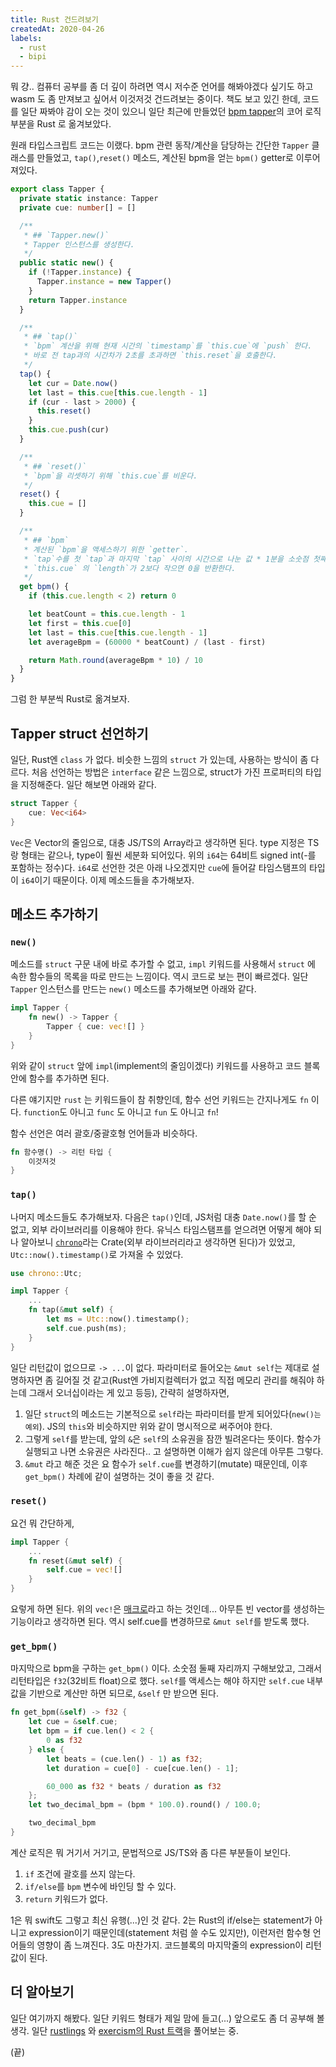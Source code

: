 ```yaml
---
title: Rust 건드려보기
createdAt: 2020-04-26
labels:
  - rust
  - bipi
---
```

뭐 걍.. 컴퓨터 공부를 좀 더 깊이 하려면 역시 저수준 언어를 해봐야겠다 싶기도 하고 wasm 도 좀 만져보고 싶어서 이것저것 건드려보는 중이다. 책도 보고 있긴 한데, 코드를 일단 짜봐야 감이 오는 것이 있으니 일단 최근에 만들었던 [bpm tapper](https://sehyunchung.dev/2019-12-30-pwa-bpm-tapper%EB%A5%BC-%EB%A7%8C%EB%93%A4%EC%96%B4%EB%B3%B4%EC%95%98%EB%8B%A4/)의 코어 로직 부분을 Rust 로 옮겨보았다.

원래 타입스크립트 코드는 이랬다. bpm 관련 동작/계산을 담당하는 간단한 `Tapper` 클래스를 만들었고, `tap()`,`reset()` 메소드, 계산된 bpm을 얻는 `bpm()` getter로 이루어져있다.

```ts
export class Tapper {
  private static instance: Tapper
  private cue: number[] = []

  /**
   * ## `Tapper.new()`
   * Tapper 인스턴스를 생성한다.
   */
  public static new() {
    if (!Tapper.instance) {
      Tapper.instance = new Tapper()
    }
    return Tapper.instance
  }

  /**
   * ## `tap()`
   * `bpm` 계산을 위해 현재 시간의 `timestamp`를 `this.cue`에 `push` 한다.
   * 바로 전 tap과의 시간차가 2초를 초과하면 `this.reset`을 호출한다.
   */
  tap() {
    let cur = Date.now()
    let last = this.cue[this.cue.length - 1]
    if (cur - last > 2000) {
      this.reset()
    }
    this.cue.push(cur)
  }

  /**
   * ## `reset()`
   * `bpm`을 리셋하기 위해 `this.cue`를 비운다.
   */
  reset() {
    this.cue = []
  }

  /**
   * ## `bpm`
   * 계산된 `bpm`을 액세스하기 위한 `getter`.
   * `tap`수를 첫 `tap`과 마지막 `tap` 사이의 시간으로 나눈 값 * 1분을 소숫점 첫째자리까지 계산한 `bpm`을 반환한다.
   * `this.cue` 의 `length`가 2보다 작으면 0을 반환한다.
   */
  get bpm() {
    if (this.cue.length < 2) return 0

    let beatCount = this.cue.length - 1
    let first = this.cue[0]
    let last = this.cue[this.cue.length - 1]
    let averageBpm = (60000 * beatCount) / (last - first)

    return Math.round(averageBpm * 10) / 10
  }
}
```

그럼 한 부분씩 Rust로 옮겨보자.

## Tapper struct 선언하기

일단, Rust엔 `class` 가 없다. 비슷한 느낌의 `struct` 가 있는데, 사용하는 방식이 좀 다르다. 처음 선언하는 방법은 `interface` 같은 느낌으로, struct가 가진 프로퍼티의 타입을 지정해준다. 일단 해보면 아래와 같다.

```rust
struct Tapper {
    cue: Vec<i64>
}
```

`Vec`은 Vector의 줄임으로, 대충 JS/TS의 Array라고 생각하면 된다. type 지정은 TS랑 형태는 같으나, type이 훨씬 세분화 되어있다. 위의 `i64`는 64비트 signed int(-를 포함하는 정수)다. `i64`로 선언한 것은 아래 나오겠지만 `cue`에 들어갈 타임스탬프의 타입이 `i64`이기 때문이다. 이제 메소드들을 추가해보자.

## 메소드 추가하기

### `new()`

메소드를 `struct` 구문 내에 바로 추가할 수 없고, `impl` 키워드를 사용해서 `struct` 에 속한 함수들의 목록을 따로 만드는 느낌이다. 역시 코드로 보는 편이 빠르겠다. 일단 `Tapper` 인스턴스를 만드는 `new()` 메소드를 추가해보면 아래와 같다.

```rust
impl Tapper {
    fn new() -> Tapper {
        Tapper { cue: vec![] }
    }
}
```

위와 같이 `struct` 앞에 `impl`(implement의 줄임이겠다) 키워드를 사용하고 코드 블록 안에 함수를 추가하면 된다.

다른 얘기지만 `rust` 는 키워드들이 참 취향인데, 함수 선언 키워드는 간지나게도 `fn` 이다. `function`도 아니고 `func` 도 아니고 `fun` 도 아니고 `fn`!

함수 선언은 여러 괄호/중괄호형 언어들과 비슷하다.

```rust
fn 함수명() -> 리턴 타입 {
    이것저것
}
```

### `tap()`

나머지 메소드들도 추가해보자. 다음은 `tap()`인데, JS처럼 대충 `Date.now()`를 할 순 없고, 외부 라이브러리를 이용해야 한다. 유닉스 타임스탬프를 얻으려면 어떻게 해야 되나 알아보니 [`chrono`](https://docs.rs/chrono/0.4.11/chrono/)라는 Crate(외부 라이브러리라고 생각하면 된다)가 있었고, `Utc::now().timestamp()`로 가져올 수 있었다.

```rust
use chrono::Utc;

impl Tapper {
    ...
    fn tap(&mut self) {
        let ms = Utc::now().timestamp();
        self.cue.push(ms);
    }
}
```

일단 리턴값이 없으므로 `-> ...`이 없다. 파라미터로 들어오는 `&mut self`는 제대로 설명하자면 좀 길어질 것 같고(Rust엔 가비지컬렉터가 없고 직접 메모리 관리를 해줘야 하는데 그래서 오너십이라는 게 있고 등등), 간략히 설명하자면,

1. 일단 `struct`의 메소드는 기본적으로 `self`라는 파라미터를 받게 되어있다(`new()는 예외`). JS의 `this`와 비슷하지만 위와 같이 명시적으로 써주어야 한다.
2. 그렇게 `self`를 받는데, 앞의 `&`은 `self`의 소유권을 잠깐 빌려온다는 뜻이다. 함수가 실행되고 나면 소유권은 사라진다.. 고 설명하면 이해가 쉽지 않은데 아무튼 그렇다.
3. `&mut` 라고 해준 것은 요 함수가 `self.cue`를 변경하기(mutate) 때문인데, 이후 `get_bpm()` 차례에 같이 설명하는 것이 좋을 것 같다.

### `reset()`

요건 뭐 간단하게,

```rust
impl Tapper {
    ...
    fn reset(&mut self) {
        self.cue = vec![]
    }
}
```

요렇게 하면 된다. 위의 `vec!`은 [매크로](https://doc.rust-lang.org/1.7.0/book/macros.html)라고 하는 것인데... 아무튼 빈 vector를 생성하는 기능이라고 생각하면 된다. 역시 self.cue를 변경하므로 `&mut self`를 받도록 했다.

### `get_bpm()`

마지막으로 bpm을 구하는 `get_bpm()` 이다. 소숫점 둘째 자리까지 구해보았고, 그래서 리턴타입은 `f32`(32비트 float)으로 했다. `self`를 액세스는 해야 하지만 `self.cue` 내부 값을 기반으로 계산만 하면 되므로, `&self` 만 받으면 된다.

```rust
fn get_bpm(&self) -> f32 {
    let cue = &self.cue;
    let bpm = if cue.len() < 2 {
        0 as f32
    } else {
        let beats = (cue.len() - 1) as f32;
        let duration = cue[0] - cue[cue.len() - 1];

        60_000 as f32 * beats / duration as f32
    };
    let two_decimal_bpm = (bpm * 100.0).round() / 100.0;

    two_decimal_bpm
}
```

계산 로직은 뭐 거기서 거기고, 문법적으로 JS/TS와 좀 다른 부분들이 보인다.

1. `if` 조건에 괄호를 쓰지 않는다.
2. `if/else`를 `bpm` 변수에 바인딩 할 수 있다.
3. `return` 키워드가 없다.

1은 뭐 swift도 그렇고 최신 유행(...)인 것 같다. 2는 Rust의 if/else는 statement가 아니고 expression이기 때문인데(statement 처럼 쓸 수도 있지만), 이런저런 함수형 언어들의 영향이 좀 느껴진다. 3도 마찬가지. 코드블록의 마지막줄의 expression이 리턴값이 된다.

## 더 알아보기

일단 여기까지 해봤다. 일단 키워드 형태가 제일 맘에 들고(...) 앞으로도 좀 더 공부해 볼 생각. 일단 [rustlings](https://github.com/rust-lang/rustlings) 와 [exercism의 Rust 트랙](https://exercism.io/tracks/rust)을 풀어보는 중.

(끝)
